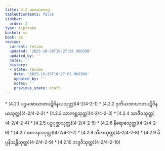 ```yaml
---
title: 4.2 အာဃာတဝဂ္ဂ
tableOfContents: false
sidebar:
  order: 2
type: tipitaka
basket: su
book: a5
review:
  current: review
  updated: '2025-10-20T16:27:05.966300'
  updated_by: ''
  notes: ''
  history:
  - state: review
    date: '2025-10-20T16:27:05.966300'
    updated_by: ''
    notes: ''
    previous_state: draft
---
```



<DynamicBreadcrumb />


<ReviewStatus review={frontmatter.review} showDetails={true} />

<HypothesisAnnotation frontmatter={frontmatter} />



<TableOfContents book="a5" section="4.2">
* [4.2.1 ပဌမအာဃာတပဋိဝိနယသုတ္တ](4-2/4-2-1)
* [4.2.2 ဒုတိယအာဃာတပဋိဝိနယသုတ္တ](4-2/4-2-2)
* [4.2.3 သာကစ္ဆသုတ္တ](4-2/4-2-3)
* [4.2.4 သာဇီဝသုတ္တ](4-2/4-2-4)
* [4.2.5 ပဉှပုစ္ဆာသုတ္တ](4-2/4-2-5)
* [4.2.6 နိရောဓသုတ္တ](4-2/4-2-6)
* [4.2.7 စောဒနာသုတ္တ](4-2/4-2-7)
* [4.2.8 သီလသုတ္တ](4-2/4-2-8)
* [4.2.9 ခိပ္ပနိသန္တိသုတ္တ](4-2/4-2-9)
* [4.2.10 ဘဒ္ဒဇိသုတ္တ](4-2/4-2-10)
</TableOfContents>